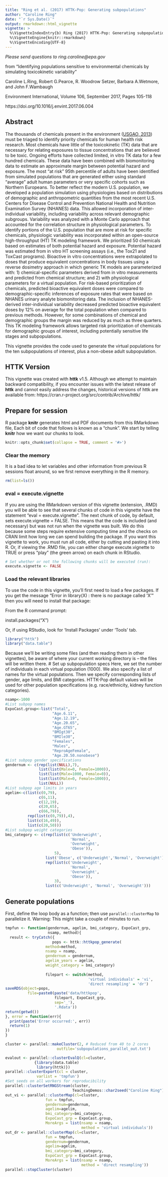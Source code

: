 ---
title: "Ring et al. (2017) HTTK-Pop: Generating subpopulations"
author: "Caroline Ring"
date: "`r Sys.Date()`"
output: rmarkdown::html_vignette
vignette: >
  %\VignetteIndexEntry{b) Ring (2017) HTTK-Pop: Generating subpopulations}
  %\VignetteEngine{knitr::rmarkdown}
  %\VignetteEncoding{UTF-8}
---
*Please send questions to ring.caroline@epa.gov*

from "Identifying populations sensitive to environmental chemicals by simulating toxicokinetic variability"

Caroline L.Ring, Robert G.Pearce, R. Woodrow Setzer, Barbara A.Wetmore, and 
John F.Wambaugh

Environment International, Volume 106, September 2017, Pages 105-118

https://doi.org/10.1016/j.envint.2017.06.004

## Abstract
The thousands of chemicals present in the environment ([USGAO, 2013](https://www.gao.gov/products/gao-13-249)) must be triaged to identify priority chemicals for human health risk research. Most chemicals have little of the toxicokinetic (TK) data that are necessary for relating exposures to tissue concentrations that are believed to be toxic. Ongoing efforts have collected limited, in vitro TK data for a few hundred chemicals. These data have been combined with biomonitoring data to estimate an approximate margin between potential hazard and exposure. The most “at risk” 95th percentile of adults have been identified from simulated populations that are generated either using standard “average” adult human parameters or very specific cohorts such as Northern Europeans. To better reflect the modern U.S. population, we developed a population simulation using physiologies based on distributions of demographic and anthropometric quantities from the most recent U.S. Centers for Disease Control and Prevention National Health and Nutrition Examination Survey (NHANES) data. This allowed incorporation of inter-individual variability, including variability across relevant demographic subgroups. Variability was analyzed with a Monte Carlo approach that accounted for the correlation structure in physiological parameters. To identify portions of the U.S. population that are more at risk for specific chemicals, physiologic variability was incorporated within an open-source high-throughput (HT) TK modeling framework. We prioritized 50 chemicals based on estimates of both potential hazard and exposure. Potential hazard was estimated from in vitro HT screening assays (i.e., the Tox21 and ToxCast programs). Bioactive in vitro concentrations were extrapolated to doses that produce equivalent concentrations in body tissues using a reverse dosimetry approach in which generic TK models are parameterized with: 1) chemical-specific parameters derived from in vitro measurements and predicted from chemical structure; and 2) with physiological parameters for a virtual population. For risk-based prioritization of chemicals, predicted bioactive equivalent doses were compared to demographic-specific inferences of exposure rates that were based on NHANES urinary analyte biomonitoring data. The inclusion of NHANES-derived inter-individual variability decreased predicted bioactive equivalent doses by 12% on average for the total population when compared to previous methods. However, for some combinations of chemical and demographic groups the margin was reduced by as much as three quarters. This TK modeling framework allows targeted risk prioritization of chemicals for demographic groups of interest, including potentially sensitive life stages and subpopulations.

This vignette provides the code used to generate the virtual populations for the ten subpopulations of interest, plus a non-obese adult subpopulation.

## HTTK Version

This vignette was created with **httk** v1.5. Although we attempt to maintain 
backward compatibility, if you encounter issues with the latest release of 
**httk**
and cannot easily address the changes, historical versions of httk are 
available from: https://cran.r-project.org/src/contrib/Archive/httk/

## Prepare for session
R package **knitr** generates html and PDF documents from this RMarkdown file,
Each bit of code that follows is known as a "chunk". We start by telling 
**knitr** how we want our chunks to look.
```{r, include=FALSE}
knitr::opts_chunk$set(collapse = TRUE, comment = '#>')
```

### Clear the memory
It is a bad idea to let variables and other information from previous R
sessions float around, so we first remove everything in the R memory.
```{r clear_memory, eval = TRUE}
rm(list=ls()) 
```


### eval = execute.vignette
If you are using the RMarkdown version of this vignette (extension, .RMD) you
will be able to see that several chunks of code in this vignette
have the statement "eval = execute.vignette". The next chunk of code, by default,
sets execute.vignette = FALSE.  This means that the code is included (and necessary) but was
not run when the vignette was built. We do this because some steps require 
extensive computing time and the checks on CRAN limit how long we can spend
building the package. If you want this vignette to work, you must run all code,
either by cutting and pasting it into R. Or, if viewing the .RMD file, you can
either change execute.vignette to TRUE or press "play" (the green arrow) on
each chunk in RStudio.
```{r runchunks, eval = TRUE}
# Set whether or not the following chunks will be executed (run):
execute.vignette <- FALSE
```

### Load the relevant libraries
To use the code in this vignette, you'll first need to load a few packages.
If you get the message "Error in library(X) : there is no package called 'X'"
then you will need to install that package: 

From the R command prompt:

install.packages("X")

Or, if using RStudio, look for 'Install Packages' under 'Tools' tab.
```{r load_packages, eval = execute.vignette}
library("httk")
library("data.table")
```

Because we'll be writing some files (and then reading them in other vignettes),
be aware of where your current working directory is -- the files will be written there.
# Set up subpopulation specs
Here, we set the number of individuals in each virtual population (1000). We also specify a list of names for the virtual populations. Then we specify corresponding lists of gender, age limits, and BMI categories. HTTK-Pop default values will be used for other population specifications (e.g. race/ethnicity, kidney function categories).
```{r subpop_specs, eval = execute.vignette}
nsamp<-1000
#List subpop names
ExpoCast.group<-list("Total",
                     "Age.6.11",
                     "Age.12.19",
                     "Age.20.65",
                     "Age.GT65",
                     "BMIgt30",
                     "BMIle30",
                     "Females",
                     "Males",
                     "ReproAgeFemale",
                     "Age.20.50.nonobese")
#List subpop gender specifications
gendernum <- c(rep(list(NULL),7), 
               list(list(Male=0, Female=1000)), 
               list(list(Male=1000, Female=0)), 
               list(list(Male=0, Female=1000)), 
               list(NULL))
#List subpop age limits in years
agelim<-c(list(c(0,79),
               c(6,11),
               c(12,19),
               c(20,65),
               c(66,79)),
          rep(list(c(0,79)),4),
          list(c(16,49)),
          list(c(20,50)))
#List subpop weight categories
bmi_category <- c(rep(list(c('Underweight', 
                             'Normal',
                             'Overweight',
                             'Obese')),
                      5),
                  list('Obese', c('Underweight','Normal', 'Overweight')),
                  rep(list(c('Underweight', 
                             'Normal',
                             'Overweight',
                             'Obese')),
                      3),
                  list(c('Underweight', 'Normal', 'Overweight')))
```

## Generate populations
First, define the loop body as a function; then use `parallel::clusterMap` to parallelize it. Warning: This might take a couple of minutes to run.
```{r generate_parallel, eval = execute.vignette}
tmpfun <- function(gendernum, agelim, bmi_category, ExpoCast_grp,
                   nsamp, method){
  result <- tryCatch({
                     pops <- httk::httkpop_generate(
                  method=method,
                  nsamp = nsamp,
                  gendernum = gendernum,
                  agelim_years = agelim,
                  weight_category = bmi_category)
                  
                  filepart <- switch(method,
                                     'virtual individuals' = 'vi',
                                     'direct resampling' = 'dr')
saveRDS(object=pops,
          file=paste0(paste('data/httkpop',
                      filepart, ExpoCast_grp, 
                      sep='_'),
                      '.Rdata'))
return(getwd())
}, error = function(err){
  print(paste('Error occurred:', err))
  return(1)
})
}

cluster <- parallel::makeCluster(2, # Reduced from 40 to 2 cores 
                       outfile='subpopulations_parallel_out.txt')

evalout <- parallel::clusterEvalQ(cl=cluster,
             {library(data.table)
              library(httk)})
parallel::clusterExport(cl = cluster,
              varlist = 'tmpfun')
#Set seeds on all workers for reproducibility
parallel::clusterSetRNGStream(cluster, 
                              TeachingDemos::char2seed("Caroline Ring"))
out_vi <- parallel::clusterMap(cl=cluster,
                  fun = tmpfun,
                  gendernum=gendernum,
                  agelim=agelim,
                  bmi_category=bmi_category,
                  ExpoCast_grp = ExpoCast.group,
                  MoreArgs = list(nsamp = nsamp,
                                  method = 'virtual individuals'))
out_dr <- parallel::clusterMap(cl=cluster,
                  fun = tmpfun,
                  gendernum=gendernum,
                  agelim=agelim,
                  bmi_category=bmi_category,
                  ExpoCast_grp = ExpoCast.group,
                  MoreArgs = list(nsamp = nsamp,
                                  method = 'direct resampling'))
parallel::stopCluster(cluster)
```